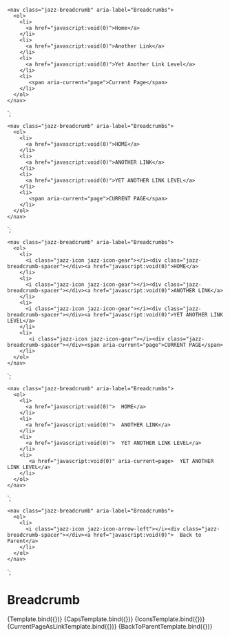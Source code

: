 
<Meta title="Components/Breadcrumbs" component="Breadcrumbs" />

    <nav class="jazz-breadcrumb" aria-label="Breadcrumbs">
      <ol>
        <li>
          <a href="javascript:void(0)">Home</a>
        </li>
        <li>
          <a href="javascript:void(0)">Another Link</a>
        </li>
        <li>
          <a href="javascript:void(0)">Yet Another Link Level</a>
        </li>
        <li>
           <span aria-current="page">Current Page</span>
        </li>
      </ol>
    </nav>
`;

    <nav class="jazz-breadcrumb" aria-label="Breadcrumbs">
      <ol>
        <li>
          <a href="javascript:void(0)">HOME</a>
        </li>
        <li>
          <a href="javascript:void(0)">ANOTHER LINK</a>
        </li>
        <li>
          <a href="javascript:void(0)">YET ANOTHER LINK LEVEL</a>
        </li>
        <li>
           <span aria-current="page">CURRENT PAGE</span>
        </li>
      </ol>
    </nav>
`;

    <nav class="jazz-breadcrumb" aria-label="Breadcrumbs">
      <ol>
        <li>
          <i class="jazz-icon jazz-icon-gear"></i><div class="jazz-breadcrumb-spacer"></div><a href="javascript:void(0)">HOME</a>
        </li>
        <li>
          <i class="jazz-icon jazz-icon-gear"></i><div class="jazz-breadcrumb-spacer"></div><a href="javascript:void(0)">ANOTHER LINK</a>
        </li>
        <li>
          <i class="jazz-icon jazz-icon-gear"></i><div class="jazz-breadcrumb-spacer"></div><a href="javascript:void(0)">YET ANOTHER LINK LEVEL</a>
        </li>
        <li>
           <i class="jazz-icon jazz-icon-gear"></i><div class="jazz-breadcrumb-spacer"></div><span aria-current="page">CURRENT PAGE</span>
        </li>
      </ol>
    </nav>
`;

    <nav class="jazz-breadcrumb" aria-label="Breadcrumbs">
      <ol>
        <li>
          <a href="javascript:void(0)">  HOME</a>
        </li>
        <li>
          <a href="javascript:void(0)">  ANOTHER LINK</a>
        </li>
        <li>
          <a href="javascript:void(0)">  YET ANOTHER LINK LEVEL</a>
        </li>
        <li>
           <a href="javascript:void(0)" aria-current=page>  YET ANOTHER LINK LEVEL</a>
        </li>
      </ol>
    </nav>
`;

    <nav class="jazz-breadcrumb" aria-label="Breadcrumbs">
      <ol>
        <li>
          <i class="jazz-icon jazz-icon-arrow-left"></i><div class="jazz-breadcrumb-spacer"></div><a href="javascript:void(0)">  Back to Parent</a>
        </li>
      </ol>
    </nav>
`;


# Breadcrumb

<Canvas>
    <Story name="Basic" args={{
    }}>
      {Template.bind({})}
    </Story>
</Canvas>

<Canvas>
    <Story name="All Caps" args={{
    }}>
      {CapsTemplate.bind({})}
    </Story>
</Canvas>

<Canvas>
    <Story name="With Icons" args={{
    }}>
      {IconsTemplate.bind({})}
    </Story>
</Canvas>

<Canvas>
    <Story name="Current Page as a Link" args={{
    }}>
      {CurrentPageAsLinkTemplate.bind({})}
    </Story>
</Canvas>

<Canvas>
    <Story name="Back to Parent" args={{
    }}>
      {BackToParentTemplate.bind({})}
    </Story>
</Canvas>
